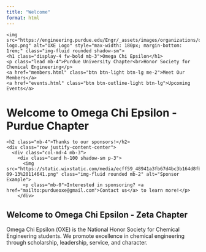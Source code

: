 ```yaml
---
title: "Welcome"
format: html
---
```


<!-- Hero Section with Logo -->
<section class="py-5 text-center bg-primary text-white" style="border-radius: 1rem; margin-bottom: 2rem;">
  <div class="container">
    <img src="https://engineering.purdue.edu/Engr/_assets/images/organizations/oxe-logo.png" alt="OXE Logo" style="max-width: 180px; margin-bottom: 1rem;" class="img-fluid rounded shadow-sm">
    <h1 class="display-4 fw-bold mb-3">Omega Chi Epsilon</h1>
    <p class="lead mb-4">Purdue University Chapter<br>Honor Society for Chemical Engineering</p>
    <a href="members.html" class="btn btn-light btn-lg me-2">Meet Our Members</a>
    <a href="events.html" class="btn btn-outline-light btn-lg">Upcoming Events</a>
  </div>
</section>
# Welcome to Omega Chi Epsilon - Purdue Chapter

<!-- Sponsors Section -->
<section class="my-5">
  <div class="container text-center">
    <h2 class="mb-4">Thanks to our sponsors!</h2>
    <div class="row justify-content-center">
      <div class="col-md-4 mb-3">
        <div class="card h-100 shadow-sm p-3">
          <img src="https://static.wixstatic.com/media/ecff59_48941a3fb67d4bc3b164d8fbbbddf4db~mv2.png/v1/fill/w_758,h_132,al_c,lg_1,q_85,enc_avif,quality_auto/Screenshot%202024-09-13%20114641.png" class="img-fluid rounded mb-2" alt="Sponsor Example">
          <p class="mb-0">Interested in sponsoring? <a href="mailto:purdueoxe@gmail.com">Contact us</a> to learn more!</p>
        </div>


# Welcome to Omega Chi Epsilon - Zeta Chapter

Omega Chi Epsilon (ΟΧΕ) is the National Honor Society for Chemical Engineering students. 
We promote excellence in chemical engineering through scholarship, leadership, service, and character.